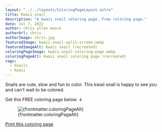 ```yaml
---
layout: "../../layouts/ColoringPageLayout.astro"
title: Kwaii snail
description: "A kwaii snail coloring page. Free coloring page."
date: Jul 7, 2022
author: chris allen moore
authorUrl: chris
authorImage: chris.jpg
featuredImage: kwaii-snail-split-screen.webp
featuredImageAlt: Kwaii snail (recreated)
coloringPageImage: kwaii-snail-coloring-page.webp
coloringPageAlt: Kwaii snail coloring page (recreated)
tags:
  - Snails
  - Kwaii
---
```


Snails are cute, slow and fun to color. This kwaii snail is happy to see you and can't wait to be colored.

Get this FREE coloring page below. ↓

<figure class="text-center mt-0">
  <img
    src={`/images/coloring-pages/${frontmatter.coloringPageImage}`}
    alt={frontmatter.coloringPageAlt}
    class="w-full"
  />
  <figcaption class="text-sm">{frontmatter.coloringPageAlt}</figcaption>
</figure>

<div class="text-center">
  <a
    target="_blank"
    href={`/images/coloring-pages/${frontmatter.coloringPageImage}/`}
    class="no-underline bg-paradiso-600 hover:bg-paradiso-700 text-white py-4 px-5 rounded-full leading-normal"
  >
    <span>Print this coloring page</span>
  </a>
</div>
